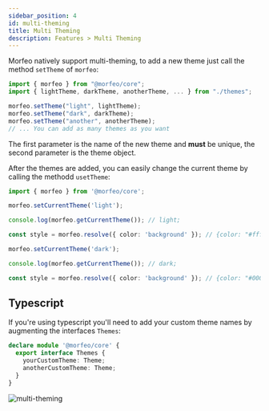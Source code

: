 ```yaml
---
sidebar_position: 4
id: multi-theming
title: Multi Theming
description: Features > Multi Theming
---
```


Morfeo natively support multi-theming, to add a new theme just call the method `setTheme` of `morfeo`:

```typescript
import { morfeo } from "@morfeo/core";
import { lightTheme, darkTheme, anotherTheme, ... } from "./themes";

morfeo.setTheme("light", lightTheme);
morfeo.setTheme("dark", darkTheme);
morfeo.setTheme("another", anotherTheme);
// ... You can add as many themes as you want
```

The first parameter is the name of the new theme and **must** be unique, the second parameter is the theme object.

After the themes are added, you can easily change the current theme by calling the methodd `usetTheme`:

```typescript
import { morfeo } from '@morfeo/core';

morfeo.setCurrentTheme('light');

console.log(morfeo.getCurrentTheme()); // light;

const style = morfeo.resolve({ color: 'background' }); // {color: "#ffffff"};

morfeo.setCurrentTheme('dark');

console.log(morfeo.getCurrentTheme()); // dark;

const style = morfeo.resolve({ color: 'background' }); // {color: "#000000"};
```

## Typescript

If you're using typescript you'll need to add your custom theme names by augmenting the interfaces `Themes`:

```typescript title="morfeo.d.ts"
declare module '@morfeo/core' {
  export interface Themes {
    yourCustomTheme: Theme;
    anotherCustomTheme: Theme;
  }
}
```

![multi-theming](../../static/img/multi-theming.gif)
